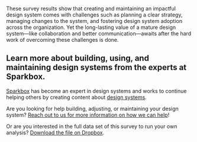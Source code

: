 
<SectionHeader title="Conclusion" name="conclusion">

These survey results show that creating and maintaining an impactful design system comes with challenges such as planning a clear strategy, managing changes to the system, and fostering design system adoption across the organization. Yet the long-lasting value of a mature design system—like collaboration and better communication—awaits after the hard work of overcoming these challenges is done.

</SectionHeader>

<div class="obj-max-width util-pad-top-lg util-pad-top-h1@md util-pad-top-h2@lg">
  <h2>Learn more about building, using, and maintaining design systems from the experts at Sparkbox.</h2>
  <div class="cmp-aside">
    <p class="cmp-aside__text"><a href="https://seesparkbox.com/">Sparkbox</a> has become an expert in design systems and works to continue helping others by creating content about <a href="https://seesparkbox.com/foundry/category/design_systems">design systems</a>.</p>
    <p class="cmp-aside__text">Are you looking for help building, adjusting, or maintaining your design system? <a href="https://seesparkbox.com/work-with-us">Reach out to us for more information on how we can help</a>!</p>
    <p class="cmp-aside__text">Or are you interested in the full data set of this survey to run your own analysis? <a href="https://www.dropbox.com/s/7bjji6e1iogv7ta/2020%C2%A0Design%20Systems%20Survey%20Full%20Results.numbers?dl=0">Download the file on Dropbox</a>.</p>
  </div>
</div>